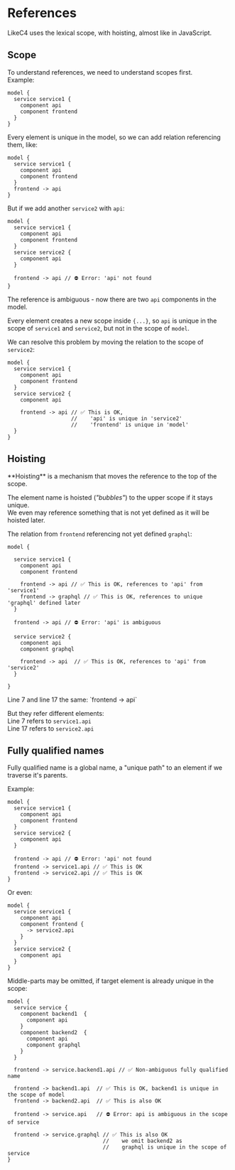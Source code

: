 
# References

LikeC4 uses the lexical scope, with hoisting, almost like in JavaScript.

## Scope

To understand references, we need to understand scopes first.  
Example:

```likec4 filename="references.c4"
model {
  service service1 {
    component api
    component frontend
  }
}
```

Every element is unique in the model, so we can add relation referencing them, like:

```likec4 {6} filename="references.c4"
model {
  service service1 {
    component api
    component frontend
  }
  frontend -> api
}
```

But if we add another `service2` with `api`:

```likec4 {6-8} filename="references.c4"
model {
  service service1 {
    component api
    component frontend
  }
  service service2 {
    component api
  }

  frontend -> api // ⛔️ Error: 'api' not found
}
```

The reference is ambiguous - now there are two `api` components in the model.

Every element creates a new scope inside `{...}`, so `api` is unique in the scope of `service1` and `service2`,
but not in the scope of `model`.

We can resolve this problem by moving the relation to the scope of `service2`:

```likec4 {9-11} filename="references.c4"
model {
  service service1 {
    component api
    component frontend
  }
  service service2 {
    component api

    frontend -> api // ✅ This is OK,
                    //    'api' is unique in 'service2'
                    //    'frontend' is unique in 'model'
  }
}
```

## Hoisting

<Callout type='info' emoji='ℹ️'>
  **Hoisting** is a mechanism that moves the reference to the top of the scope.
</Callout>

The element name is hoisted (_"bubbles"_) to the upper scope if it stays unique.  
We even may reference something that is not yet defined as it will be hoisted later.

The relation from `frontend` referencing not yet defined `graphql`:

```likec4 showLineNumbers copy filename="hoisting.c4"
model {

  service service1 {
    component api
    component frontend

    frontend -> api // ✅ This is OK, references to 'api' from 'service1'
    frontend -> graphql // ✅ This is OK, references to unique 'graphql' defined later
  }

  frontend -> api // ⛔️ Error: 'api' is ambiguous

  service service2 {
    component api
    component graphql

    frontend -> api  // ✅ This is OK, references to 'api' from 'service2'
  }

}
```

<Callout type="info" emoji="ℹ️">
  Line 7 and line 17 the same:  
  `frontend -> api`

But they refer different elements:  
 Line 7 refers to `service1.api`  
 Line 17 refers to `service2.api`

</Callout>

## Fully qualified names

Fully qualified name is a global name, a "unique path" to an element if we traverse it's parents.

Example:

```likec4 showLineNumbers {11,12} filename="references.c4"
model {
  service service1 {
    component api
    component frontend
  }
  service service2 {
    component api
  }

  frontend -> api // ⛔️ Error: 'api' not found
  frontend -> service1.api // ✅ This is OK
  frontend -> service2.api // ✅ This is OK
}
```

Or even:

```likec4 showLineNumbers {5} filename="references.c4"
model {
  service service1 {
    component api
    component frontend {
      -> service2.api
    }
  }
  service service2 {
    component api
  }
}
```

Middle-parts may be omitted, if target element is already unique in the scope:

```likec4 showLineNumbers filename="references.c4"
model {
  service service {
    component backend1  {
      component api
    }
    component backend2  {
      component api
      component graphql
    }
  }

  frontend -> service.backend1.api // ✅ Non-ambiguous fully qualified name

  frontend -> backend1.api  // ✅ This is OK, backend1 is unique in the scope of model
  frontend -> backend2.api  // ✅ This is also OK

  frontend -> service.api   // ⛔️ Error: api is ambiguous in the scope of service

  frontend -> service.graphql // ✅ This is also OK
                              //    we omit backend2 as
                              //    graphql is unique in the scope of service
}
```
